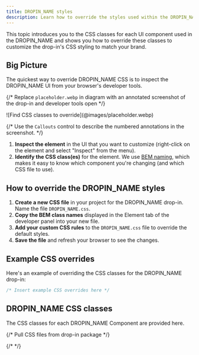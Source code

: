 ```yaml
---
title: DROPIN_NAME styles
description: Learn how to override the styles used within the DROPIN_NAME drop-in.
---
```



This topic introduces you to the CSS classes for each UI component used in the DROPIN_NAME and shows you how to override these classes to customize the drop-in's CSS styling to match your brand.

## Big Picture

The quickest way to override DROPIN_NAME CSS is to inspect the DROPIN_NAME UI from your browser's developer tools.

{/* Replace `placeholder.webp` in diagram with an annotated screenshot of the drop-in and developer tools open */}

<Diagram caption="Find CSS classes to override.">
  ![Find CSS classes to override](@images/placeholder.webp)
</Diagram>

{/* Use the `Callouts` control to describe the numbered annotations in the screenshot. */}

<Callouts>

1. **Inspect the element** in the UI that you want to customize (right-click on the element and select "Inspect" from the menu).
1. **Identify the CSS class(es)** for the element. We use [BEM naming](https://getbem.com/naming/), which makes it easy to know which component you're changing (and which CSS file to use).

</Callouts>

## How to override the DROPIN_NAME styles

<Steps>

1. **Create a new CSS file** in your project for the DROPIN_NAME drop-in. Name the file `DROPIN_NAME.css`.
1. **Copy the BEM class names** displayed in the Element tab of the developer panel into your new file.
1. **Add your custom CSS rules** to the `DROPIN_NAME.css` file to override the default styles.
1. **Save the file** and refresh your browser to see the changes.

</Steps>

## Example CSS overrides

Here's an example of overriding the CSS classes for the DROPIN_NAME drop-in:

```css title="DROPIN_NAME.css"
/* Insert example CSS overrides here */
```

## DROPIN_NAME CSS classes

The CSS classes for each DROPIN_NAME Component are provided here.

{/* Pull CSS files from drop-in package */}

{/* <CodeImport code={COMPONENT_NAME} title="COMPONENT_NAME.css" lang="css" frame="none" /> */}
